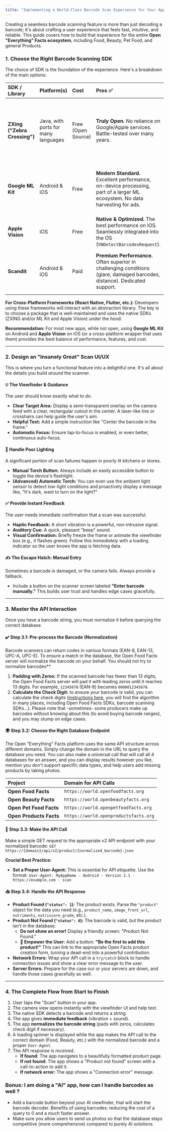 ```yaml
---
title: "Implementing a World-Class Barcode Scan Experience for Your App"
---
```


Creating a seamless barcode scanning feature is more than just decoding a barcode; it's about crafting a user experience that feels fast, intuitive, and reliable. This guide covers how to build that experience for the entire **Open "Everything" Facts ecosystem**, including Food, Beauty, Pet Food, and general Products.

### 1. Choose the Right Barcode Scanning SDK

The choice of SDK is the foundation of the experience. Here's a breakdown of the main options:

| SDK / Library | Platform(s) | Cost | Pros ✅ | Cons ❌ |
| :--- | :--- | :--- | :--- | :--- |
| **ZXing ("Zebra Crossing")** | Java, with ports for many languages | Free (Open Source) | **Truly Open.** No reliance on Google/Apple services. Battle-tested over many years. | Can be less performant than modern native SDKs, especially in poor lighting. |
| **Google ML Kit** | Android & iOS | Free | **Modern Standard.** Excellent performance, on-device processing, part of a larger ML ecosystem. No data harvesting for ads. | Part of the Google ecosystem, which might be a concern for some projects. |
| **Apple Vision** | iOS | Free | **Native & Optimized.** The best performance on iOS. Seamlessly integrated into the OS (`VNDetectBarcodesRequest`). | iOS only. |
| **Scandit** | Android & iOS | Paid | **Premium Performance.** Often superior in challenging conditions (glare, damaged barcodes, distance). Dedicated support. | Expensive. Their business model involves data collection. |

**For Cross-Platform Frameworks (React Native, Flutter, etc.):**
Developers using these frameworks will interact with an abstraction library. The key is to choose a package that is well-maintained and uses the native SDKs (ZXING and/or ML Kit and Apple Vision) under the hood.

**Recommendation:** For most new apps, while not open, using **Google ML Kit** on Android and **Apple Vision** on iOS (or a cross-platform wrapper that uses them) provides the best balance of performance, features, and cost.

---

### 2. Design an "Insanely Great" Scan UI/UX

This is where you turn a functional feature into a delightful one. It's all about the details you build *around* the scanner.

#### **💡 The Viewfinder & Guidance**
The user should know exactly what to do.
* **Clear Target Area:** Display a semi-transparent overlay on the camera feed with a clear, rectangular cutout in the center. A laser-like line or crosshairs can help guide the user's aim.
* **Helpful Text:** Add a simple instruction like "Center the barcode in the frame."
* **Automatic Focus:** Ensure tap-to-focus is enabled, or even better, continuous auto-focus.

#### **🔦 Handle Poor Lighting**
A significant portion of scan failures happen in poorly lit kitchens or stores.
* **Manual Torch Button:** Always include an easily accessible button to toggle the device's flashlight.
* **(Advanced) Automatic Torch:** You can even use the ambient light sensor to detect low-light conditions and proactively display a message like, "It's dark, want to turn on the light?"

#### **✅ Provide Instant Feedback**
The user needs immediate confirmation that a scan was successful.
* **Haptic Feedback:** A short vibration is a powerful, non-intrusive signal.
* **Auditory Cue:** A quick, pleasant "beep" sound.
* **Visual Confirmation:** Briefly freeze the frame or animate the viewfinder box (e.g., it flashes green). Follow this *immediately* with a loading indicator so the user knows the app is fetching data.

#### **✍️ The Escape Hatch: Manual Entry**
Sometimes a barcode is damaged, or the camera fails. Always provide a fallback.
* Include a button on the scanner screen labeled **"Enter barcode manually."** This builds user trust and handles edge cases gracefully.

---

### 3. Master the API Interaction

Once you have a barcode string, you must normalize it before querying the correct database.

#### **✔️ Step 3.1: Pre-process the Barcode (Normalization)**
Barcode scanners can return codes in various formats (EAN-8, EAN-13, UPC-A, UPC-E). To ensure a match in the database, the Open Food Facts server will normalize the barcode on your behalf. You should not try to normalize barcodes**

1.  **Padding with Zeros:** If the scanned barcode has fewer than 13 digits, the Open Food Facts server will pad it with leading zeros until it reaches 13 digits. For example, `12345678` (EAN-8) becomes `0000012345678`.
2.  **Calculate the Check Digit:** to ensure your barcode is valid, you can calculate the check digits ([instructions here](https://documents.gs1us.org/adobe/assets/deliver/urn:aaid:aem:77c80eac-d4e2-41b1-a80d-97739060e8f4/How-to-Calculate-a-Check-Digit.pdf?_gl=1*5aa50n*_gcl_au*Mzc4MDI0NDUwLjE3NTM3NzYyOTI.), you will find the algorithm in many places, including Open Food Facts SDKs, barcode scanning SDKs…). Please note that -sometimes- some producers make up barcodes without knowing about this (to avoid buying barcode ranges), and you may stump on edge cases.

#### **🌍 Step 3.2: Choose the Right Database Endpoint**
The Open "Everything" Facts platform uses the same API structure across different domains. Simply change the domain in the URL to query the database you need. You can also make a universal call that will call all 4 databases for an answer, and you can display results however you like, mention you don't support specific data types, and help users add missing products by taking photos.

| Project | Domain for API Calls |
| :--- | :--- |
| **Open Food Facts** | `https://world.openfoodfacts.org` |
| **Open Beauty Facts** | `https://world.openbeautyfacts.org` |
| **Open Pet Food Facts**| `https://world.openpetfoodfacts.org` |
| **Open Products Facts** | `https://world.openproductsfacts.org` |

#### **📡 Step 3.3: Make the API Call**
Make a simple GET request to the appropriate v2 API endpoint with your normalized barcode:
`GET https://{domain}/api/v2/product/{normalized_barcode}.json`

**Crucial Best Practice:**
* **Set a Proper User-Agent:** This is essential for API etiquette. Use the format: `User-Agent: MyAppName - Android - Version 2.1 - https://example.com - scan`

#### **📥 Step 3.4: Handle the API Response**
* **Product Found (`"status": 1`):** The product exists. Parse the `"product"` object for the data you need (e.g., `product_name`, `image_front_url`, `nutriments`, `nutriscore_grade`, etc.).
* **Product Not Found (`"status": 0`):** The barcode is valid, but the product isn't in the database.
    * **Do not show an error!** Display a friendly screen: "Product Not Found."
    * **🚀 Empower the User:** Add a button: **"Be the first to add this product!"** This can link to the appropriate Open Facts product creation form, turning a dead-end into a powerful contribution.
* **Network Errors:** Wrap your API call in a `try/catch` block to handle connection issues and show a clear error message to the user.
* **Server Errors:** Prepare for the case our or your servers are down, and handle those cases gracefully as well.
---

### 4. The Complete Flow from Start to Finish

1.  User taps the "Scan" button in your app.
2.  The camera view opens instantly with the viewfinder UI and help text.
3.  The native SDK detects a barcode and returns a string.
4.  The app gives **immediate feedback** (vibration + sound).
5.  The app **normalizes the barcode string** (pads with zeros, calculates check digit if necessary).
6.  A loading spinner is displayed while the app makes the API call to the correct domain (Food, Beauty, etc.) with the normalized barcode and a proper `User-Agent`.
7.  The API response is received.
    * **If found:** The app navigates to a beautifully formatted product page.
    * **If not found:** The app shows a "Product not found" screen with a call-to-action to add it.
    * **If network error:** The app shows a "Connection error" message.

### Bonus: I am doing a "AI" app, how can I handle barcodes as well ?
* Add a barcode button beyond your AI viewfinder, that will start the barcode decoder. Benefits of using barcodes: reducing the cost of a query to 0 and a much faster answer.
* Make sure you allow users to send us photos so that the database stays competitive (more comprehensive) compared to purely AI solutions.

